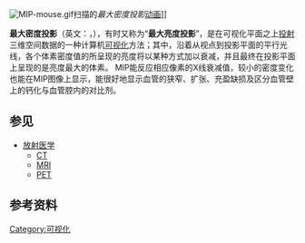 {{Expert|time=2015-12-14T03:42:18+00:00}}
[[Image:MIP-mouse.gif|thumb]]扫描的''最大密度投影''[[动画|动画]]]]

'''最大密度投影'''（英文：{{lang|en|maximum intensity projection}}，{{lang|en|MIP}}），有时又称为“'''最大亮度投影'''”，是在可视化平面之上[[三维投影|投射]]三维空间数据的一种计算机[[科学可视化|可视化]]方法；其中，沿着从视点到投影平面的平行光线，各个体素密度值的所呈现的亮度将以某种方式加以衰减，并且最终在投影平面上呈现的是亮度最大的体素。
MIP能反应相应像素的X线衰减值，较小的密度变化也能在MIP图像上显示，能很好地显示血管的狭窄、扩张、充盈缺损及区分血管壁上的钙化与血管腔内的对比剂。

==参见==
* [[放射医学|放射医学]]
** [[X射线断层成像|CT]]
** [[核磁共振成像|MRI]]
**[[正电子发射计算机断层扫描|PET]]

==参考资料==
<div class="references-small">
<references />
</div>
{{med-stub}}
[[Category:可视化|Category:可视化]]